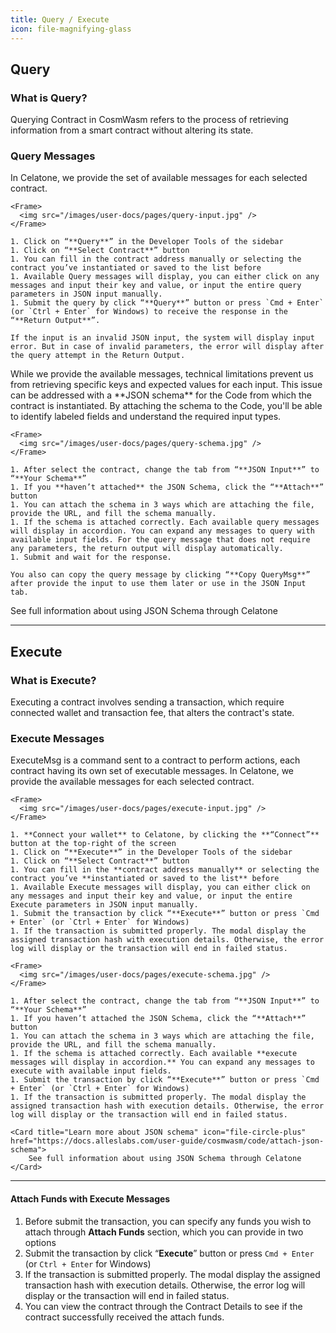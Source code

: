 ```yaml
---
title: Query / Execute
icon: file-magnifying-glass
---
```


## Query

### What is Query?

Querying Contract in CosmWasm refers to the process of retrieving information from a smart contract without altering its state.

### Query Messages

In Celatone, we provide the set of available messages for each selected contract.

<Tabs>
  <Tab title="How to Query with JSON Input">

    <Frame>
      <img src="/images/user-docs/pages/query-input.jpg" />
    </Frame>

    1. Click on “**Query**” in the Developer Tools of the sidebar
    1. Click on “**Select Contract**” button
    1. You can fill in the contract address manually or selecting the contract you’ve instantiated or saved to the list before
    1. Available Query messages will display, you can either click on any messages and input their key and value, or input the entire query parameters in JSON input manually.
    1. Submit the query by click “**Query**” button or press `Cmd + Enter` (or `Ctrl + Enter` for Windows) to receive the response in the “**Return Output**”.

    If the input is an invalid JSON input, the system will display input error. But in case of invalid parameters, the error will display after the query attempt in the Return Output.

  </Tab>
  <Tab title="How to Query with JSON Schema">
    While we provide the available messages, technical limitations prevent us from retrieving specific keys and expected values for each input. This issue can be addressed with a **JSON schema** for the Code from which the contract is instantiated. By attaching the schema to the Code, you'll be able to identify labeled fields and understand the required input types.

    <Frame>
      <img src="/images/user-docs/pages/query-schema.jpg" />
    </Frame>

    1. After select the contract, change the tab from “**JSON Input**” to “**Your Schema**”
    1. If you **haven’t attached** the JSON Schema, click the “**Attach**” button
    1. You can attach the schema in 3 ways which are attaching the file, provide the URL, and fill the schema manually.
    1. If the schema is attached correctly. Each available query messages will display in accordion. You can expand any messages to query with available input fields. For the query message that does not require any parameters, the return output will display automatically.
    1. Submit and wait for the response.

    You also can copy the query message by clicking “**Copy QueryMsg**” after provide the input to use them later or use in the JSON Input tab.

  <Card title="Learn more about JSON schema" icon="file-circle-plus" href="https://docs.alleslabs.com/user-guide/cosmwasm/code/attach-json-schema">
      See full information about using JSON Schema through Celatone
  </Card>
  </Tab>
</Tabs>

---

## Execute

### What is Execute?

Executing a contract involves sending a transaction, which require connected wallet and transaction fee, that alters the contract's state.

### Execute Messages

ExecuteMsg is a command sent to a contract to perform actions, each contract having its own set of executable messages. In Celatone, we provide the available messages for each selected contract.

<Tabs>
  <Tab title="How to Execute with JSON Input">
 
    <Frame>
      <img src="/images/user-docs/pages/execute-input.jpg" />
    </Frame>

    1. **Connect your wallet** to Celatone, by clicking the **“Connect”** button at the top-right of the screen
    1. Click on “**Execute**” in the Developer Tools of the sidebar
    1. Click on “**Select Contract**” button
    1. You can fill in the **contract address manually** or selecting the contract you’ve **instantiated or saved to the list** before
    1. Available Execute messages will display, you can either click on any messages and input their key and value, or input the entire Execute parameters in JSON input manually.
    1. Submit the transaction by click “**Execute**” button or press `Cmd + Enter` (or `Ctrl + Enter` for Windows)
    1. If the transaction is submitted properly. The modal display the assigned transaction hash with execution details. Otherwise, the error log will display or the transaction will end in failed status.
  </Tab>
  <Tab title="How to Execute with JSON Schema">

    <Frame>
      <img src="/images/user-docs/pages/execute-schema.jpg" />
    </Frame>

    1. After select the contract, change the tab from “**JSON Input**” to “**Your Schema**”
    1. If you haven’t attached the JSON Schema, click the “**Attach**” button
    1. You can attach the schema in 3 ways which are attaching the file, provide the URL, and fill the schema manually.
    1. If the schema is attached correctly. Each available **execute messages will display in accordion.** You can expand any messages to execute with available input fields.
    1. Submit the transaction by click “**Execute**” button or press `Cmd + Enter` (or `Ctrl + Enter` for Windows)
    1. If the transaction is submitted properly. The modal display the assigned transaction hash with execution details. Otherwise, the error log will display or the transaction will end in failed status.

    <Card title="Learn more about JSON schema" icon="file-circle-plus" href="https://docs.alleslabs.com/user-guide/cosmwasm/code/attach-json-schema">
        See full information about using JSON Schema through Celatone
    </Card>
    

  </Tab>
</Tabs>

---

#### Attach Funds with Execute Messages

1. Before submit the transaction, you can specify any funds you wish to attach through **Attach Funds** section, which you can provide in two options
1. Submit the transaction by click “**Execute**” button or press `Cmd + Enter` (or `Ctrl + Enter` for Windows)
1. If the transaction is submitted properly. The modal display the assigned transaction hash with execution details. Otherwise, the error log will display or the transaction will end in failed status.
1. You can view the contract through the Contract Details to see if the contract successfully received the attach funds.
